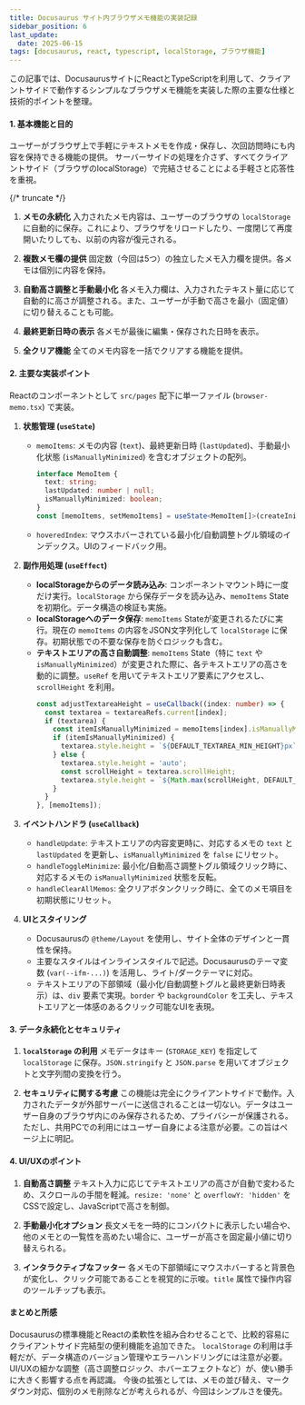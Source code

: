 ```yaml
---
title: Docusaurus サイト内ブラウザメモ機能の実装記録
sidebar_position: 6
last_update:
  date: 2025-06-15
tags: [docusaurus, react, typescript, localStorage, ブラウザ機能]
---
```



この記事では、DocusaurusサイトにReactとTypeScriptを利用して、クライアントサイドで動作するシンプルなブラウザメモ機能を実装した際の主要な仕様と技術的ポイントを整理。

#### 1. 基本機能と目的

ユーザーがブラウザ上で手軽にテキストメモを作成・保存し、次回訪問時にも内容を保持できる機能の提供。
サーバーサイドの処理を介さず、すべてクライアントサイド（ブラウザのlocalStorage）で完結させることによる手軽さと応答性を重視。

{/* truncate */}

1.  **メモの永続化**
    入力されたメモ内容は、ユーザーのブラウザの `localStorage` に自動的に保存。これにより、ブラウザをリロードしたり、一度閉じて再度開いたりしても、以前の内容が復元される。

2.  **複数メモ欄の提供**
    固定数（今回は5つ）の独立したメモ入力欄を提供。各メモは個別に内容を保持。

3.  **自動高さ調整と手動最小化**
    各メモ入力欄は、入力されたテキスト量に応じて自動的に高さが調整される。また、ユーザーが手動で高さを最小（固定値）に切り替えることも可能。

4.  **最終更新日時の表示**
    各メモが最後に編集・保存された日時を表示。

5.  **全クリア機能**
    全てのメモ内容を一括でクリアする機能を提供。

#### 2. 主要な実装ポイント

Reactのコンポーネントとして `src/pages` 配下に単一ファイル (`browser-memo.tsx`) で実装。

1.  **状態管理 (`useState`)**
    *   `memoItems`: メモの内容 (`text`)、最終更新日時 (`lastUpdated`)、手動最小化状態 (`isManuallyMinimized`) を含むオブジェクトの配列。
        ```typescript
        interface MemoItem {
          text: string;
          lastUpdated: number | null;
          isManuallyMinimized: boolean;
        }
        const [memoItems, setMemoItems] = useState<MemoItem[]>(createInitialMemoItems);
        ```
    *   `hoveredIndex`: マウスホバーされている最小化/自動調整トグル領域のインデックス。UIのフィードバック用。

2.  **副作用処理 (`useEffect`)**
    *   **localStorageからのデータ読み込み**: コンポーネントマウント時に一度だけ実行。`localStorage` から保存データを読み込み、`memoItems` Stateを初期化。データ構造の検証も実施。
    *   **localStorageへのデータ保存**: `memoItems` Stateが変更されるたびに実行。現在の `memoItems` の内容をJSON文字列化して `localStorage` に保存。初期状態での不要な保存を防ぐロジックも含む。
    *   **テキストエリアの高さ自動調整**: `memoItems` State（特に `text` や `isManuallyMinimized`）が変更された際に、各テキストエリアの高さを動的に調整。`useRef` を用いてテキストエリア要素にアクセスし、`scrollHeight` を利用。
        ```typescript
        const adjustTextareaHeight = useCallback((index: number) => {
          const textarea = textareaRefs.current[index];
          if (textarea) {
            const itemIsManuallyMinimized = memoItems[index].isManuallyMinimized;
            if (itemIsManuallyMinimized) {
              textarea.style.height = `${DEFAULT_TEXTAREA_MIN_HEIGHT}px`;
            } else {
              textarea.style.height = 'auto';
              const scrollHeight = textarea.scrollHeight;
              textarea.style.height = `${Math.max(scrollHeight, DEFAULT_TEXTAREA_MIN_HEIGHT)}px`;
            }
          }
        }, [memoItems]);
        ```

3.  **イベントハンドラ (`useCallback`)**
    *   `handleUpdate`: テキストエリアの内容変更時に、対応するメモの `text` と `lastUpdated` を更新し、`isManuallyMinimized` を `false` にリセット。
    *   `handleToggleMinimize`: 最小化/自動高さ調整トグル領域クリック時に、対応するメモの `isManuallyMinimized` 状態を反転。
    *   `handleClearAllMemos`: 全クリアボタンクリック時に、全てのメモ項目を初期状態にリセット。

4.  **UIとスタイリング**
    *   Docusaurusの `@theme/Layout` を使用し、サイト全体のデザインと一貫性を保持。
    *   主要なスタイルはインラインスタイルで記述。Docusaurusのテーマ変数 (`var(--ifm-...)`) を活用し、ライト/ダークテーマに対応。
    *   テキストエリアの下部領域（最小化/自動調整トグルと最終更新日時表示）は、`div` 要素で実現。`border` や `backgroundColor` を工夫し、テキストエリアと一体感のあるクリック可能なUIを表現。

#### 3. データ永続化とセキュリティ

1.  **`localStorage` の利用**
    メモデータはキー (`STORAGE_KEY`) を指定して `localStorage` に保存。`JSON.stringify` と `JSON.parse` を用いてオブジェクトと文字列間の変換を行う。

2.  **セキュリティに関する考慮**
    この機能は完全にクライアントサイドで動作。入力されたデータが外部サーバーに送信されることは一切ない。データはユーザー自身のブラウザ内にのみ保存されるため、プライバシーが保護される。ただし、共用PCでの利用にはユーザー自身による注意が必要。この旨はページ上に明記。

#### 4. UI/UXのポイント

1.  **自動高さ調整**
    テキスト入力に応じてテキストエリアの高さが自動で変わるため、スクロールの手間を軽減。`resize: 'none'` と `overflowY: 'hidden'` をCSSで設定し、JavaScriptで高さを制御。

2.  **手動最小化オプション**
    長文メモを一時的にコンパクトに表示したい場合や、他のメモとの一覧性を高めたい場合に、ユーザーが高さを固定最小値に切り替えられる。

3.  **インタラクティブなフッター**
    各メモの下部領域にマウスホバーすると背景色が変化し、クリック可能であることを視覚的に示唆。`title` 属性で操作内容のツールチップも表示。

#### まとめと所感

Docusaurusの標準機能とReactの柔軟性を組み合わせることで、比較的容易にクライアントサイド完結型の便利機能を追加できた。
`localStorage` の利用は手軽だが、データ構造のバージョン管理やエラーハンドリングには注意が必要。
UI/UXの細かな調整（高さ調整ロジック、ホバーエフェクトなど）が、使い勝手に大きく影響する点を再認識。
今後の拡張としては、メモの並び替え、マークダウン対応、個別のメモ削除などが考えられるが、今回はシンプルさを優先。
